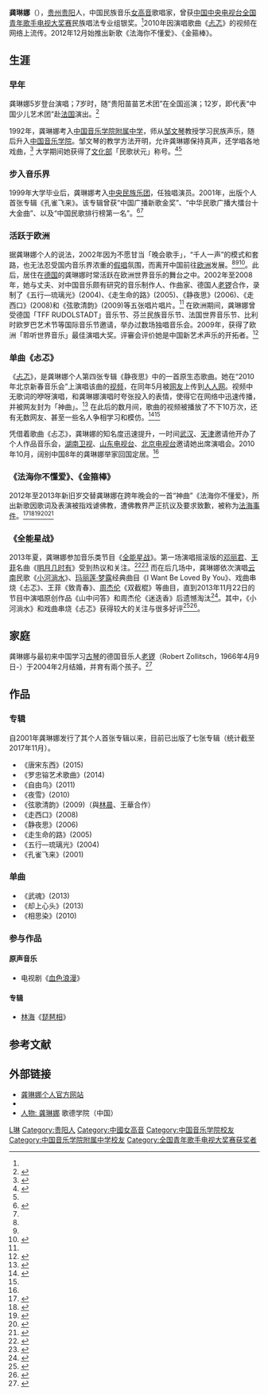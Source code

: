 {{NoteTA|G1=IT}}
{{藝人
| 姓名 = 龚琳娜
| 類型 = 女歌手
| 圖片 = 
| 圖片簡介 = 
| 圖片尺寸 = 
| 綽號 = 
| 出生日期 = {{birth date and age|1975|8|1}} 
| 出生地點 = {{CHN}}[[贵州省|贵州省]][[贵阳市|贵阳市]]
| 國籍 = {{PRC}}
| 逝世 = 
| 配偶 = [[老锣|老锣]]
| 音樂類型 = 中国新艺术音乐
| 教育程度 = [[中国音乐学院|中国音乐学院]]畢業
| 職業 = 民族音乐歌唱家
| 樂器 = 
| 活躍年代 = 1999年至今
| 唱片公司 = 
| 經紀公司 =
| 
}}

'''龚琳娜'''（{{bd|1975年|8月1日|catIdx=G龚}}），[[贵州|贵州]][[贵阳|贵阳]]人，中国民族音乐[[女高音|女高音]]歌唱家，曾获[[中国中央电视台|中国中央电视台]][[全国青年歌手电视大奖赛|全国青年歌手电视大奖赛]]民族唱法专业组银奖。<ref name="中国周刊"/>2010年因演唱歌曲《[[忐忑_(龚琳娜)|忐忑]]》的视频在网络上流传。2012年12月始推出新歌《法海你不懂爱》、《金箍棒》。

== 生涯 ==
=== 早年 ===
龚琳娜5岁登台演唱；7岁时，随“贵阳苗苗艺术团”在全国巡演；12岁，即代表“中国少儿艺术团”赴[[法国|法国]]演出。<ref name="中国周刊">{{cite web| language =| publisher =中国周刊| title =龚琳娜：我不想再被控制| url =http://www.chinaweekly.cn/bencandy.php?fid=84&aid=6520| author =李佳蔚| date =2013-04-07| accessdate =2013-11-02| archive-date =2013-11-02| archive-url =https://web.archive.org/web/20131102223850/http://www.chinaweekly.cn/bencandy.php?fid=84&aid=6520| dead-url =yes}}</ref>

1992年，龚琳娜考入[[中国音乐学院|中国音乐学院附属中学]]，师从[[邹文琴|邹文琴]]教授学习民族声乐，随后升入[[中国音乐学院|中国音乐学院]]。邹文琴的教学方法开明，允许龚琳娜保持真声，还学唱各地戏曲，<ref name="三联">{{cite book| language =  | publisher =[[三联生活周刊|三联生活周刊]]  | title =「神曲」《忐忑》和它背后的故事  |author =[[孟静|孟静]]  | page=第135页|date =2011-01-03 | accessdate =}}</ref> 大学期间她获得了[[中华人民共和国文化部|文化部]]「民歌状元」称号。<ref>{{cite web  | language =  | publisher =新浪网-重庆商报  | title =龚琳娜《忐忑》走红网络 王菲也想要翻唱(图)  | url =http://eladies.sina.com.cn/news/2010/1019/13471024934.shtml  | author =  | date =2010-10-19  | accessdate =2010-10-28  | archive-date =2010-11-01  | archive-url =https://web.archive.org/web/20101101110509/http://eladies.sina.com.cn/news/2010/1019/13471024934.shtml  | dead-url =yes  }}</ref><ref name="中国周刊"/>

=== 步入音乐界 ===
1999年大学毕业后，龚琳娜考入[[中央民族乐团|中央民族乐团]]，任独唱演员。2001年，出版个人首张专辑《孔雀飞来》。该专辑曾获“中国广播新歌金奖”、“中华民歌广播大擂台十大金曲”、以及“中国民歌排行榜第一名”。<ref name="gr">{{cite web| language =| publisher =龚琳娜官网—中国新艺术声乐| title =龚琳娜出版唱片介绍| url =http://www.gonglinna.org/linna_Records.htm| author =| date =| accessdate =2011-01-11| archive-url =https://web.archive.org/web/20110126153513/http://www.gonglinna.org/linna_Records.htm| archive-date =2011-01-26| dead-url =yes}}</ref><ref name="中国周刊"/>

=== 活跃于欧洲 ===
据龚琳娜个人的说法，2002年因为不愿甘当「晚会歌手」，“千人一声”的模式和套路，也无法忍受国内音乐界浓重的[[假唱|假唱]]氛围，而离开中国前往[[欧洲|欧洲]]发展。<ref name="中国周刊"/><ref name="三联"/><ref>{{cite web| language =| publisher =网易娱乐| title =原唱解读"神曲":《忐忑》能呼唤大家的生命力| url =http://ent.163.com/10/1028/18/6K3RDD4300031H2L.html| author =| date =2010-10-28| accessdate =2011-01-11| archive-date =2010-10-30| archive-url =https://web.archive.org/web/20101030135444/http://ent.163.com/10/1028/18/6K3RDD4300031H2L.html| dead-url =no}}</ref>。此后，居住在[[德国|德国]]的龚琳娜时常活跃在欧洲世界音乐的舞台之中。2002年至2008年，她与丈夫、对中国音乐颇有研究的音乐制作人、作曲家、德国人[[老锣|老锣]]合作，录制了《五行—琉璃光》(2004)、《走生命的路》(2005)、《静夜思》(2006)、《走西口》(2008)和《弦歌清韵》(2009)等五张唱片唱片。<ref name="gr"/> 在欧洲期间，龚琳娜曾受德国「TFF RUDOLSTADT」音乐节、芬兰民族音乐节、法国世界音乐节、比利时欧罗巴艺术节等国际音乐节邀请，举办过数场独唱音乐会。2009年，获得了欧洲「聆听世界音乐」最佳演唱大奖。评審会评价她是中国新艺术声乐的开拓者。<ref>{{cite web| language =英语| publisher =www.wearelistening.org| title =WORLD OF MUSIC AWARDS - Winner| url =http://www.wearelistening.org/winner_woma.php| author =| date =| accessdate =2011-01-11| archive-url =https://web.archive.org/web/20131102232937/http://www.wearelistening.org/winner_woma.php| archive-date =2013-11-02| dead-url =yes}}</ref>

=== 单曲《忐忑》 ===
《[[忐忑_(龚琳娜)|忐忑]]》，是龚琳娜个人第四张专辑《静夜思》中的一首原生态歌曲。她在“2010年北京新春音乐会”上演唱该曲的[[视频|视频]]，在同年5月被[[网友|网友]]上传到[[人人网|人人网]]。视频中无歌词的咿呀演唱，和龚琳娜演唱时夸张投入的表情，使得它在网络中迅速传播，并被网友封为「神曲」。<ref>{{cite web  | language =  | publisher =中国新闻网-[[长江日报|长江日报]]  | title =“神曲”《忐忑》网络爆红 王菲翻唱失败“投降”  | url =http://www.chinanews.com/yl/2010/10-23/2607652.shtml  | author =  | date =2010年10月23日  | accessdate =2010-10-28  | archive-date =2011-01-19  | archive-url =https://web.archive.org/web/20110119094320/http://www.chinanews.com/yl/2010/10-23/2607652.shtml  | dead-url =no  }}</ref> 在此后的数月间，歌曲的视频被播放了不下10万次，还有无数网友、甚至一些名人争相学习和模仿。<ref>{{cite web| language =| publisher =国际在线-[[广州日报|广州日报]]| title =网友争相翻唱《忐忑》 原唱龚琳娜抛出“秘诀”| url =http://gb.cri.cn/27564/2011/01/05/108s3112457.htm| author =| date =2011-01-05| accessdate =2011-01-11| archive-date =2011-01-19| archive-url =https://web.archive.org/web/20110119232459/http://gb.cri.cn/27564/2011/01/05/108s3112457.htm| dead-url =no}}</ref><ref name="中国周刊"/>

凭借着歌曲《忐忑》，龚琳娜的知名度迅速提升，一时间[[武汉|武汉]]、[[天津|天津]]邀请他开办了个人作品音乐会，[[湖南卫视|湖南卫视]]、[[山东电视台|山东电视台]]、[[北京电视台|北京电视台]]邀请她出席演唱会。2010年10月，阔别中国8年的龚琳娜举家回国定居。<ref name="三联"/>

=== 《法海你不懂爱》、《金箍棒》 ===
2012年至2013年新旧岁交替龚琳娜在跨年晚会的一首“神曲”《法海你不懂爱》，所出新歌因歌词及表演被指戏谑佛教，遭佛教界严正抗议及要求致歉，被称为[[法海事件|法海事件]]。<ref>{{cite web| language = | publisher = 凤凰网| title = 龚琳娜戏谑佛教跌破娱乐“道义”底线| url = http://fo.ifeng.com/news/detail_2013_02/01/21843405_0.shtml| author = | date = 2011-02-01| accessdate = 2013-02-24| archive-date = 2013-02-04| archive-url = https://web.archive.org/web/20130204211646/http://fo.ifeng.com/news/detail_2013_02/01/21843405_0.shtml| dead-url = no}}</ref><ref>{{cite web| language = | publisher = 凤凰网| title = 学者金易明教授向“娱乐无底线”说“不”| url = http://fo.ifeng.com/news/detail_2013_01/25/21588382_0.shtml?_from_ralated| author = | date = 2011-01-25| accessdate = 2013-02-24| archive-date = 2016-03-04| archive-url = https://web.archive.org/web/20160304131939/http://fo.ifeng.com/news/detail_2013_01/25/21588382_0.shtml?_from_ralated| dead-url = no}}</ref><ref>{{cite web| language = | publisher = 凤凰网| title = 一位僧人眼中的《法海你不懂爱》| url = http://fo.ifeng.com/news/detail_2013_01/18/21337922_0.shtml| author = | date = 2011-01-18| accessdate = 2013-02-24| archive-date = 2013-03-13| archive-url = https://web.archive.org/web/20130313032050/http://fo.ifeng.com/news/detail_2013_01/18/21337922_0.shtml| dead-url = no}}</ref><ref>{{cite web| language = | publisher = 凤凰网| title = 还“法海”清白不是小题大做| url = http://fo.ifeng.com/news/detail_2013_01/29/21714467_0.shtml| author = | date = 2011-01-18| accessdate = 2013-02-24| archive-date = 2013-02-07| archive-url = https://web.archive.org/web/20130207042726/http://fo.ifeng.com/news/detail_2013_01/29/21714467_0.shtml| dead-url = no}}</ref><ref>{{cite web| language = | publisher = 凤凰网| title = 龚琳娜戏谑佛教再“毁三观” 媒体难逃其咎| url = http://fo.ifeng.com/news/detail_2013_02/07/22034087_0.shtml| author = | date = 2011-02-17| accessdate = 2013-02-24| archive-date = 2013-02-11| archive-url = https://web.archive.org/web/20130211163820/http://fo.ifeng.com/news/detail_2013_02/07/22034087_0.shtml| dead-url = no}}</ref>

=== 《全能星战》 ===
2013年夏，龚琳娜参加音乐类节目《[[全能星战|全能星战]]》。第一场演唱摇滚版的[[邓丽君|邓丽君]]、[[王菲|王菲]]名曲《[[但願人長久_(鄧麗君歌曲)|明月几时有]]》受到热议和关注。<ref>{{cite web|url=http://ent.sina.com.cn/v/m/2013-10-12/12504022633.shtml|title=《全能星战》龚琳娜垫底被批伪摇滚|website=ent.sina.com.cn|accessdate=2013-11-25|archive-date=2013-12-03|archive-url=https://web.archive.org/web/20131203011549/http://ent.sina.com.cn/v/m/2013-10-12/12504022633.shtml|dead-url=no}}</ref><ref>{{cite web|url=http://ent.sina.com.cn/v/m/2013-10-12/11294022577.shtml|title=《全能星战》摇滚场开战 龚琳娜垫底痛哭|website=ent.sina.com.cn|accessdate=2013-11-25|archive-date=2013-12-03|archive-url=https://web.archive.org/web/20131203001749/http://ent.sina.com.cn/v/m/2013-10-12/11294022577.shtml|dead-url=no}}</ref> 而在后几场中，龚琳娜依次演唱[[云南|云南]]民歌《[[小河淌水|小河淌水]]》、[[玛丽莲·梦露|玛丽莲·梦露]]经典曲目《I Want Be Loved By You》、戏曲串烧《忐忑》、王菲《致青春》、[[周杰伦|周杰伦]]《双截棍》等曲目，直到2013年11月22日的节目中演唱原创作品《山中问答》和周杰伦《迷迭香》后遗憾淘汰<ref>{{cite web|url=http://ent.sina.com.cn/v/m/2013-11-23/00094048141.shtml|title=《全能星战》龚琳娜PK陶喆失败被淘汰|website=ent.sina.com.cn|accessdate=2013-11-25|archive-date=2013-12-03|archive-url=https://web.archive.org/web/20131203002043/http://ent.sina.com.cn/v/m/2013-11-23/00094048141.shtml|dead-url=no}}</ref>。其中，《小河淌水》和戏曲串烧《忐忑》获得较大的关注与很多好评<ref>{{cite web|url=http://ent.sina.com.cn/v/m/2013-10-18/23424026869.shtml|title=全能星战顺子淘汰 龚琳娜逆袭获最高分|website=ent.sina.com.cn|accessdate=2013-11-25|archive-date=2013-10-22|archive-url=https://web.archive.org/web/20131022130745/http://ent.sina.com.cn/v/m/2013-10-18/23424026869.shtml|dead-url=no}}</ref><ref>{{cite web|url=http://ent.sina.com.cn/v/m/2013-11-04/14154036299.shtml|title=龚琳娜《忐忑》串烧五大戏曲 成大赢家|website=ent.sina.com.cn|accessdate=2013-11-25|archive-date=2013-12-02|archive-url=https://web.archive.org/web/20131202222539/http://ent.sina.com.cn/v/m/2013-11-04/14154036299.shtml|dead-url=no}}</ref>。

== 家庭 ==
龚琳娜与最初来中国学习[[古琴|古琴]]的德国音乐人[[老锣|老锣]]（Robert Zollitsch，1966年4月9日-）于2004年2月结婚，并育有兩个孩子。<ref>{{cite web  | language =  | publisher =凤凰网-[[北京晚报|北京晚报]]  | title =“忐忑”后还有更神的？龚琳娜携“第二神曲”亮相  | url =http://ent.ifeng.com/idolnews/mainland/detail_2011_01/11/4222562_0.shtml  | author =  | date =20101-1-11  | accessdate =2011-01-11  | archive-date =2011-02-27  | archive-url =https://web.archive.org/web/20110227121133/http://ent.ifeng.com/idolnews/mainland/detail_2011_01/11/4222562_0.shtml  | dead-url =no  }}</ref>

==作品==
===专辑===
自2001年龚琳娜发行了其个人首张专辑以来，目前已出版了七张专辑（统计截至2017年11月）。
*《唐宋东西》(2015)
*《罗忠镕艺术歌曲》(2014)
*《自由鸟》(2011)
*《夜雪》(2010)
*《弦歌清韵》(2009)（與[[林晨|林晨]]、王華合作）
*《走西口》(2008)
*《静夜思》(2006)
*《走生命的路》(2005)
*《五行—琉璃光》(2004)
*《孔雀飞来》(2001)

===单曲===
*《武魂》(2013)
*《却上心头》(2013)
*《相思染》(2010)

=== 参与作品 ===
====原声音乐====
* 电视剧《[[血色浪漫_(电视剧)|血色浪漫]]》

====专辑====
*[[林海_(作曲家)|林海]]《[[琵琶相|琵琶相]]》

==参考文献==
<div class="references-small">
<references></references>
</div>

== 外部链接 ==
* [https://web.archive.org/web/20110114023555/http://www.gonglinna.org/ 龚琳娜个人官方网站]{{en}}{{zh}}
* {{Sinaweibo|gonglinnamusic}}
* [https://www.goethe.de/ins/cn/zh/kul/mag/20668494.html 人物: 龚琳娜]{{Wayback|url=https://www.goethe.de/ins/cn/zh/kul/mag/20668494.html |date=20170330012327 }} 歌德学院（中国）

{{我是歌手|onlycontestants=yes}}

{{Authority control}}
{{DEFAULTSORT:Gong龔}}
[[Category:龚姓|L琳]]
[[Category:贵阳人|Category:贵阳人]]
[[Category:中國女高音|Category:中國女高音]]
[[Category:中国音乐学院校友|Category:中国音乐学院校友]]
[[Category:中国音乐学院附属中学校友|Category:中国音乐学院附属中学校友]]
[[Category:全国青年歌手电视大奖赛获奖者|Category:全国青年歌手电视大奖赛获奖者]]